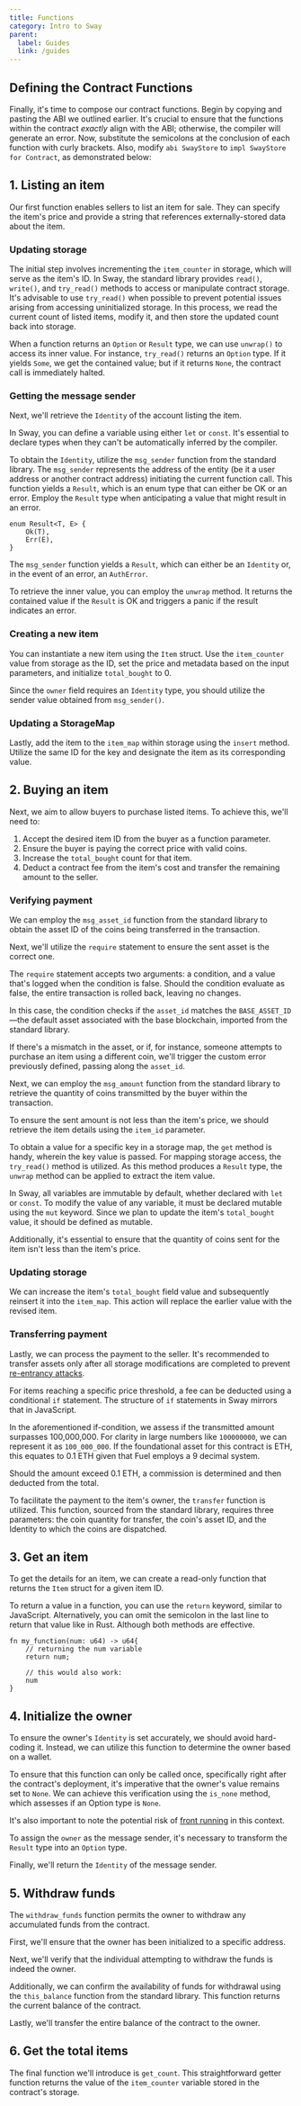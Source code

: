 ```yaml
---
title: Functions
category: Intro to Sway
parent:
  label: Guides
  link: /guides
---
```


## Defining the Contract Functions

Finally, it's time to compose our contract functions. Begin by copying and pasting the ABI we outlined earlier. It's crucial to ensure that the functions within the contract *exactly* align with the ABI; otherwise, the compiler will generate an error. Now, substitute the semicolons at the conclusion of each function with curly brackets. Also, modify `abi SwayStore` to `impl SwayStore for Contract`, as demonstrated below:

<CodeImport
  file="../../examples/intro-to-sway/contract/src/docs_hub_misc.sw"
  comment="contract_skeleton"
  commentType="//"
  lang="sway"
/>

## 1. Listing an item

Our first function enables sellers to list an item for sale. They can specify the item's price and provide a string that references externally-stored data about the item.

<CodeImport
  file="../../examples/intro-to-sway/contract/src/main.sw"
  comment="list_item_parent"
  commentType="//"
  lang="sway"
/>

### Updating storage

The initial step involves incrementing the `item_counter` in storage, which will serve as the item's ID. In Sway, the standard library provides `read()`, `write()`, and `try_read()` methods to access or manipulate contract storage. It's advisable to use `try_read()` when possible to prevent potential issues arising from accessing uninitialized storage. In this process, we read the current count of listed items, modify it, and then store the updated count back into storage.

When a function returns an `Option` or `Result` type, we can use `unwrap()` to access its inner value. For instance, `try_read()` returns an `Option` type. If it yields `Some`, we get the contained value; but if it returns `None`, the contract call is immediately halted.

<CodeImport
  file="../../examples/intro-to-sway/contract/src/main.sw"
  comment="list_item_increment"
  commentType="//"
  lang="sway"
/>

### Getting the message sender

Next, we'll retrieve the `Identity` of the account listing the item.

In Sway, you can define a variable using either `let` or `const`. It's essential to declare types when they can't be automatically inferred by the compiler.

To obtain the `Identity`, utilize the `msg_sender` function from the standard library. The `msg_sender` represents the address of the entity (be it a user address or another contract address) initiating the current function call. This function yields a `Result`, which is an enum type that can either be OK or an error. Employ the `Result` type when anticipating a value that might result in an error.

```sway
enum Result<T, E> {
    Ok(T),
    Err(E),
}
```

The `msg_sender` function yields a `Result`, which can either be an `Identity` or, in the event of an error, an `AuthError`.

<CodeImport
  file="../../examples/intro-to-sway/contract/src/main.sw"
  comment="list_item_sender"
  commentType="//"
  lang="sway"
/>

To retrieve the inner value, you can employ the `unwrap` method. It returns the contained value if the `Result` is OK and triggers a panic if the result indicates an error.

### Creating a new item

You can instantiate a new item using the `Item` struct. Use the `item_counter` value from storage as the ID, set the price and metadata based on the input parameters, and initialize `total_bought` to 0.

Since the `owner` field requires an `Identity` type, you should utilize the sender value obtained from `msg_sender()`.

<CodeImport
  file="../../examples/intro-to-sway/contract/src/main.sw"
  comment="list_item_new_item"
  commentType="//"
  lang="sway"
/>

### Updating a StorageMap

Lastly, add the item to the `item_map` within storage using the `insert` method. Utilize the same ID for the key and designate the item as its corresponding value.

<CodeImport
  file="../../examples/intro-to-sway/contract/src/main.sw"
  comment="list_item_insert"
  commentType="//"
  lang="sway"
/>

## 2. Buying an item

Next, we aim to allow buyers to purchase listed items. To achieve this, we'll need to:

1. Accept the desired item ID from the buyer as a function parameter.
2. Ensure the buyer is paying the correct price with valid coins.
3. Increase the `total_bought` count for that item.
4. Deduct a contract fee from the item's cost and transfer the remaining amount to the seller.

<CodeImport
  file="../../examples/intro-to-sway/contract/src/main.sw"
  comment="buy_item_parent"
  commentType="//"
  lang="sway"
/>

### Verifying payment

We can employ the `msg_asset_id` function from the standard library to obtain the asset ID of the coins being transferred in the transaction.

<CodeImport
  file="../../examples/intro-to-sway/contract/src/main.sw"
  comment="buy_item_asset"
  commentType="//"
  lang="sway"
/>

Next, we'll utilize the `require` statement to ensure the sent asset is the correct one.

The `require` statement accepts two arguments: a condition, and a value that's logged when the condition is false. Should the condition evaluate as false, the entire transaction is rolled back, leaving no changes.

In this case, the condition checks if the `asset_id` matches the `BASE_ASSET_ID`—the default asset associated with the base blockchain, imported from the standard library.

If there's a mismatch in the asset, or if, for instance, someone attempts to purchase an item using a different coin, we'll trigger the custom error previously defined, passing along the `asset_id`.

<CodeImport
  file="../../examples/intro-to-sway/contract/src/main.sw"
  comment="buy_item_require_not_base"
  commentType="//"
  lang="sway"
/>

Next, we can employ the `msg_amount` function from the standard library to retrieve the quantity of coins transmitted by the buyer within the transaction.

<CodeImport
  file="../../examples/intro-to-sway/contract/src/main.sw"
  comment="buy_item_msg_amount"
  commentType="//"
  lang="sway"
/>

To ensure the sent amount is not less than the item's price, we should retrieve the item details using the `item_id` parameter.

To obtain a value for a specific key in a storage map, the `get` method is handy, wherein the key value is passed. For mapping storage access, the `try_read()` method is utilized. As this method produces a `Result` type, the `unwrap` method can be applied to extract the item value.

<CodeImport
  file="../../examples/intro-to-sway/contract/src/main.sw"
  comment="buy_item_get_item"
  commentType="//"
  lang="sway"
/>

In Sway, all variables are immutable by default, whether declared with `let` or `const`. To modify the value of any variable, it must be declared mutable using the `mut` keyword. Since we plan to update the item's `total_bought` value, it should be defined as mutable.

Additionally, it's essential to ensure that the quantity of coins sent for the item isn't less than the item's price.

<CodeImport
  file="../../examples/intro-to-sway/contract/src/main.sw"
  comment="buy_item_require_ge_amount"
  commentType="//"
  lang="sway"
/>

### Updating storage

We can increase the item's `total_bought` field value and subsequently reinsert it into the `item_map`. This action will replace the earlier value with the revised item.

<CodeImport
  file="../../examples/intro-to-sway/contract/src/main.sw"
  comment="buy_item_require_update_storage"
  commentType="//"
  lang="sway"
/>

### Transferring payment

Lastly, we can process the payment to the seller. It's recommended to transfer assets only after all storage modifications are completed to prevent [re-entrancy attacks](https://docs.fuel.network/docs/sway/blockchain-development/calling_contracts/#handling-re-entrancy).

For items reaching a specific price threshold, a fee can be deducted using a conditional `if` statement. The structure of `if` statements in Sway mirrors that in JavaScript.

<CodeImport
  file="../../examples/intro-to-sway/contract/src/main.sw"
  comment="buy_item_require_transferring_payment"
  commentType="//"
  lang="sway"
/>

In the aforementioned if-condition, we assess if the transmitted amount surpasses 100,000,000. For clarity in large numbers like `100000000`, we can represent it as `100_000_000`. If the foundational asset for this contract is ETH, this equates to 0.1 ETH given that Fuel employs a 9 decimal system.

Should the amount exceed 0.1 ETH, a commission is determined and then deducted from the total.

To facilitate the payment to the item's owner, the `transfer` function is utilized. This function, sourced from the standard library, requires three parameters: the coin quantity for transfer, the coin's asset ID, and the Identity to which the coins are dispatched.

## 3. Get an item

To get the details for an item, we can create a read-only function that returns the `Item` struct for a given item ID.

<CodeImport
  file="../../examples/intro-to-sway/contract/src/main.sw"
  comment="get_item"
  commentType="//"
  lang="sway"
/>


To return a value in a function, you can use the `return` keyword, similar to JavaScript. Alternatively, you can omit the semicolon in the last line to return that value like in Rust. Although both methods are effective.

```sway
fn my_function(num: u64) -> u64{
    // returning the num variable
    return num;
    
    // this would also work:
    num
}
```

## 4. Initialize the owner

To ensure the owner's `Identity` is set accurately, we should avoid hard-coding it. Instead, we can utilize this function to determine the owner based on a wallet.

<CodeImport
  file="../../examples/intro-to-sway/contract/src/main.sw"
  comment="initialize_owner_parent"
  commentType="//"
  lang="sway"
/>

To ensure that this function can only be called once, specifically right after the contract's deployment, it's imperative that the owner's value remains set to `None`. We can achieve this verification using the `is_none` method, which assesses if an Option type is `None`. 

It's also important to note the potential risk of [front running](https://scsfg.io/hackers/frontrunning/) in this context.

<CodeImport
  file="../../examples/intro-to-sway/contract/src/main.sw"
  comment="initialize_owner_get_owner"
  commentType="//"
  lang="sway"
/>

To assign the `owner` as the message sender, it's necessary to transform the `Result` type into an `Option` type.

<CodeImport
  file="../../examples/intro-to-sway/contract/src/main.sw"
  comment="initialize_owner_set_owner"
  commentType="//"
  lang="sway"
/>

Finally, we'll return the `Identity` of the message sender.

<CodeImport
  file="../../examples/intro-to-sway/contract/src/main.sw"
  comment="initialize_owner_return_owner"
  commentType="//"
  lang="sway"
/>

## 5. Withdraw funds

The `withdraw_funds` function permits the owner to withdraw any accumulated funds from the contract.

<CodeImport
  file="../../examples/intro-to-sway/contract/src/main.sw"
  comment="withdraw_funds_parent"
  commentType="//"
  lang="sway"
/>

First, we'll ensure that the owner has been initialized to a specific address.

<CodeImport
  file="../../examples/intro-to-sway/contract/src/main.sw"
  comment="withdraw_funds_set_owner"
  commentType="//"
  lang="sway"
/>

Next, we'll verify that the individual attempting to withdraw the funds is indeed the owner.

<CodeImport
  file="../../examples/intro-to-sway/contract/src/main.sw"
  comment="withdraw_funds_require_owner"
  commentType="//"
  lang="sway"
/>

Additionally, we can confirm the availability of funds for withdrawal using the `this_balance` function from the standard library. This function returns the current balance of the contract.

<CodeImport
  file="../../examples/intro-to-sway/contract/src/main.sw"
  comment="withdraw_funds_require_base_asset"
  commentType="//"
  lang="sway"
/>

Lastly, we'll transfer the entire balance of the contract to the owner.

<CodeImport
  file="../../examples/intro-to-sway/contract/src/main.sw"
  comment="withdraw_funds_transfer_owner"
  commentType="//"
  lang="sway"
/>

## 6. Get the total items

The final function we'll introduce is `get_count`. This straightforward getter function returns the value of the `item_counter` variable stored in the contract's storage.

<CodeImport
  file="../../examples/intro-to-sway/contract/src/main.sw"
  comment="get_count_parent"
  commentType="//"
  lang="sway"
/>
